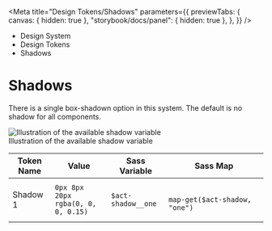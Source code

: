 
<Meta
	title="Design Tokens/Shadows"
	parameters={{
		previewTabs: {
			canvas: { hidden: true },
			"storybook/docs/panel": { hidden: true },
		},
	}}
/>

<div className="act-docs-container">
	<Masthead />
	<div className="act-flex act-flex-light-grey-gradient">
		<div className="act-flex__container act-flex__container-padding-trim">
			<div className="act-flex__grid">
				<div className="act-flex__row">
					<div className="act-col act-col-sm-12">
						<div className="act-box">
							<div className="act-breadcrumbs">
								<ul className="act-breadcrumbs__container">
									<li className="act-breadcrumbs__crumb act-h6">
										<LinkTo
											className="act-breadcrumbs__crumb__link"
											kind="system-introduction--page"
										>
											Design System <i className="fa-solid fa-angle-right"></i>
										</LinkTo>
									</li>
									<li className="act-breadcrumbs__crumb act-h6">
										<LinkTo
											className="act-breadcrumbs__crumb__link"
											kind="design-tokens-overview--page"
										>
											Design Tokens <i className="fa-solid fa-angle-right"></i>
										</LinkTo>
									</li>
									<li className="act-breadcrumbs__crumb act-h6">
										<LinkTo
											className="act-breadcrumbs__crumb__link"
											kind="design-tokens-shadows--page"
										>
											Shadows <i className="fa-solid fa-angle-right"></i>
										</LinkTo>
									</li>
								</ul>
							</div>
							<h1>Shadows</h1>
						</div>
					</div>
				</div>
			</div>
		</div>
	</div>
	<div className="act-flex">
		<div className="act-flex__container">
			<div className="act-flex__grid">
				<div className="act-flex__row">
					<div className="act-col act-col-sm-12">
						<div className="act-box">
							<p>
								There is a single box-shadown option in this system. The default
								is no shadow for all components.
							</p>
							<div className="act-img">
								<img
									src="/images/2-design-tokens-shadow-1.png"
									alt="Illustration of the available shadow variable"
								/>
								<div className="act-img__description act-p-small">
									<i class="fa-solid fa-circle-info"></i> Illustration of the available
									shadow variable
								</div>
							</div>
							<div className="act-table-container">
								<table className="act-table">
									<thead>
										<tr>
											<th>Token Name</th>
											<th>Value</th>
											<th>Sass Variable</th>
											<th>Sass Map</th>
										</tr>
									</thead>
									<tbody>
										<tr>
											<td>Shadow 1</td>
											<td>
												<code>0px 8px 20px rgba(0, 0, 0, 0.15)</code>
											</td>
											<td>
												<code className="sass-var">$act-shadow__one</code>
											</td>
											<td>
												<code className="sass-var">
													map-get($act-shadow, "one")
												</code>
											</td>
										</tr>
									</tbody>
								</table>
							</div>
						</div>
					</div>
				</div>
			</div>
		</div>
	</div>
	<AoC />
	<Footer />
</div>
